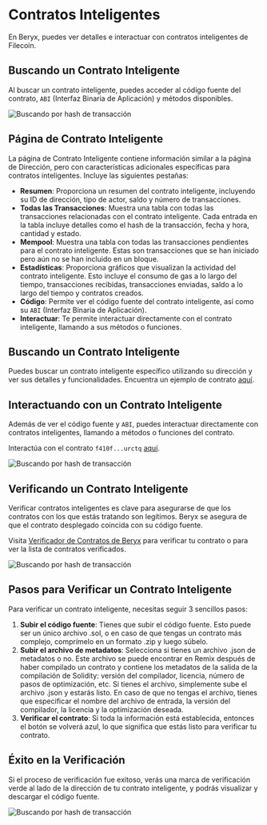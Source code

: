 # Contratos Inteligentes

En Beryx, puedes ver detalles e interactuar con contratos inteligentes de Filecoin.

## Buscando un Contrato Inteligente

Al buscar un contrato inteligente, puedes acceder al código fuente del contrato, `ABI` (Interfaz Binaria de Aplicación) y métodos disponibles.

![Buscando por hash de transacción](../assets/image-7.webp)

## Página de Contrato Inteligente

La página de Contrato Inteligente contiene información similar a la página de Dirección, pero con características adicionales específicas para contratos inteligentes. Incluye las siguientes pestañas:

- **Resumen**: Proporciona un resumen del contrato inteligente, incluyendo su ID de dirección, tipo de actor, saldo y número de transacciones.
- **Todas las Transacciones**: Muestra una tabla con todas las transacciones relacionadas con el contrato inteligente. Cada entrada en la tabla incluye detalles como el hash de la transacción, fecha y hora, cantidad y estado.
- **Mempool**: Muestra una tabla con todas las transacciones pendientes para el contrato inteligente. Estas son transacciones que se han iniciado pero aún no se han incluido en un bloque.
- **Estadísticas**: Proporciona gráficos que visualizan la actividad del contrato inteligente. Esto incluye el consumo de gas a lo largo del tiempo, transacciones recibidas, transacciones enviadas, saldo a lo largo del tiempo y contratos creados.
- **Código**: Permite ver el código fuente del contrato inteligente, así como su `ABI` (Interfaz Binaria de Aplicación).
- **Interactuar**: Te permite interactuar directamente con el contrato inteligente, llamando a sus métodos o funciones.

## Buscando un Contrato Inteligente

Puedes buscar un contrato inteligente específico utilizando su dirección y ver sus detalles y funcionalidades. Encuentra un ejemplo de contrato [aquí](https://beryx.zondax.ch/search/fil/mainnet/address/f410fg6dyyyr5q7k6tg7kmavzw4uimz3phxxqmfk2mky?tab=overview).

## Interactuando con un Contrato Inteligente

Además de ver el código fuente y `ABI`, puedes interactuar directamente con contratos inteligentes, llamando a métodos o funciones del contrato.

Interactúa con el contrato `f410f...urctq` [aquí](https://beryx.zondax.ch/search/fil/calibration/address/f410fc4oqz4o47leiyhmo5ynji2k4iyxmuxozj4urctq?tab=interact).

![Buscando por hash de transacción](../assets/image-8.webp)

## Verificando un Contrato Inteligente

Verificar contratos inteligentes es clave para asegurarse de que los contratos con los que estás tratando son legítimos. Beryx se asegura de que el contrato desplegado coincida con su código fuente.

Visita [Verificador de Contratos de Beryx](https://beryx.zondax.ch/contract_verifier) para verificar tu contrato o para ver la lista de contratos verificados.

![Buscando por hash de transacción](../assets/image-9.webp)

## Pasos para Verificar un Contrato Inteligente

Para verificar un contrato inteligente, necesitas seguir 3 sencillos pasos:

1. **Subir el código fuente**: Tienes que subir el código fuente. Esto puede ser un único archivo .sol, o en caso de que tengas un contrato más complejo, comprímelo en un formato .zip y luego súbelo.
2. **Subir el archivo de metadatos**: Selecciona si tienes un archivo .json de metadatos o no. Este archivo se puede encontrar en Remix después de haber compilado un contrato y contiene los metadatos de la salida de la compilación de Solidity: versión del compilador, licencia, número de pasos de optimización, etc. Si tienes el archivo, simplemente sube el archivo .json y estarás listo. En caso de que no tengas el archivo, tienes que especificar el nombre del archivo de entrada, la versión del compilador, la licencia y la optimización deseada.
3. **Verificar el contrato**: Si toda la información está establecida, entonces el botón se volverá azul, lo que significa que estás listo para verificar tu contrato.

## Éxito en la Verificación

Si el proceso de verificación fue exitoso, verás una marca de verificación verde al lado de la dirección de tu contrato inteligente, y podrás visualizar y descargar el código fuente.

![Buscando por hash de transacción](../assets/image-10.webp)
